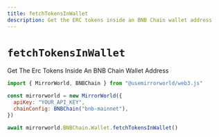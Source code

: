 ```yaml
---
title: fetchTokensInWallet
description: Get the ERC tokens inside an BNB Chain wallet address
---
```


# `fetchTokensInWallet`

Get The Erc Tokens Inside An BNB Chain Wallet Address

```js
import { MirrorWorld, BNBChain } from "@usemirrorworld/web3.js"

const mirrorworld = new MirrorWorld({
  apiKey: "YOUR_API_KEY",
  chainConfig: BNBChain("bnb-mainnet"),
})

await mirrorworld.BNBChain.Wallet.fetchTokensInWallet()
```
